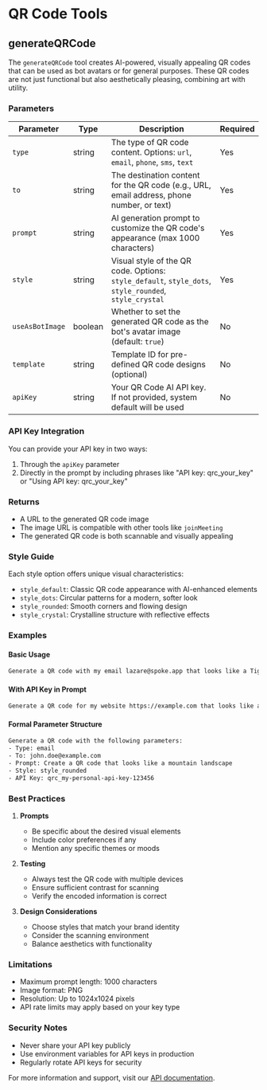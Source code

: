 # QR Code Tools

## generateQRCode

The `generateQRCode` tool creates AI-powered, visually appealing QR codes that can be used as bot avatars or for general purposes. These QR codes are not just functional but also aesthetically pleasing, combining art with utility.

### Parameters

| Parameter | Type | Description | Required |
|-----------|------|-------------|-----------|
| `type` | string | The type of QR code content. Options: `url`, `email`, `phone`, `sms`, `text` | Yes |
| `to` | string | The destination content for the QR code (e.g., URL, email address, phone number, or text) | Yes |
| `prompt` | string | AI generation prompt to customize the QR code's appearance (max 1000 characters) | Yes |
| `style` | string | Visual style of the QR code. Options: `style_default`, `style_dots`, `style_rounded`, `style_crystal` | Yes |
| `useAsBotImage` | boolean | Whether to set the generated QR code as the bot's avatar image (default: `true`) | No |
| `template` | string | Template ID for pre-defined QR code designs (optional) | No |
| `apiKey` | string | Your QR Code AI API key. If not provided, system default will be used | No |

### API Key Integration

You can provide your API key in two ways:
1. Through the `apiKey` parameter
2. Directly in the prompt by including phrases like "API key: qrc_your_key" or "Using API key: qrc_your_key"

### Returns

- A URL to the generated QR code image
- The image URL is compatible with other tools like `joinMeeting`
- The generated QR code is both scannable and visually appealing

### Style Guide

Each style option offers unique visual characteristics:
- `style_default`: Classic QR code appearance with AI-enhanced elements
- `style_dots`: Circular patterns for a modern, softer look
- `style_rounded`: Smooth corners and flowing design
- `style_crystal`: Crystalline structure with reflective effects

### Examples

#### Basic Usage
```bash
Generate a QR code with my email lazare@spoke.app that looks like a Tiger in crystal style
```

#### With API Key in Prompt
```bash
Generate a QR code for my website https://example.com that looks like a mountain landscape. Use API key: qrc_my-personal-api-key-123456
```

#### Formal Parameter Structure
```bash
Generate a QR code with the following parameters:
- Type: email
- To: john.doe@example.com
- Prompt: Create a QR code that looks like a mountain landscape
- Style: style_rounded
- API Key: qrc_my-personal-api-key-123456
```

### Best Practices

1. **Prompts**
   - Be specific about the desired visual elements
   - Include color preferences if any
   - Mention any specific themes or moods

2. **Testing**
   - Always test the QR code with multiple devices
   - Ensure sufficient contrast for scanning
   - Verify the encoded information is correct

3. **Design Considerations**
   - Choose styles that match your brand identity
   - Consider the scanning environment
   - Balance aesthetics with functionality

### Limitations

- Maximum prompt length: 1000 characters
- Image format: PNG
- Resolution: Up to 1024x1024 pixels
- API rate limits may apply based on your key type

### Security Notes

- Never share your API key publicly
- Use environment variables for API keys in production
- Regularly rotate API keys for security

For more information and support, visit our [API documentation](https://docs.qrcode-ai.com).
